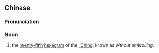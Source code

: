 {{also|无妄}}
==Chinese==
{{zh-forms|s=无妄}}

===Pronunciation===
{{zh-pron
|m=wúwàng
|cat=n
}}

===Noun===
{{zh-noun}}

# the [[twenty-fifth]] [[hexagram]] of the [[I Ching]], known as ''without embroiling''.